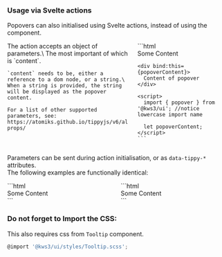
<Version />

<Meta title="Helpers/Popover/2. Popover Action" />

### Usage via Svelte actions

Popovers can also initialised using Svelte actions, instead of using the component.

<div class="columns">
  <div class="column">
    The action accepts an object of parameters.\
    The most important of which is `content`.

    `content` needs to be, either a reference to a dom node, or a string.\
    When a string is provided, the string will be displayed as the popover content.

    For a list of other supported parameters, see: https://atomiks.github.io/tippyjs/v6/all-props/
  </div>

  <div class="column">
    ```html
    <div use:popover={{content: popoverContent}}>
      Some Content
    </div>

    <div bind:this={popoverContent}>
      Content of popover
    </div>

    <script>
      import { popover } from '@kws3/ui'; //notice lowercase import name

      let popoverContent;
    </script>
    ```
  </div>
</div>

Parameters can be sent during action initialisation, or as `data-tippy-*` attributes.\
The following examples are functionally identical:

<div class="columns">
  <div class="column">
    ```html
    <div 
      use:popover={{
        content: popoverContent,
        placement: 'bottom',
        offset: [0, 10],
        maxWidth: '500px'
      }}>
      Some Content
    </div>
    ```
  </div>

  <div class="column">
    ```html
    <div 
      use:popover={{content: popoverContent}}
      data-tippy-placement="bottom"
      data-tippy-offset="[0, 10]"
      data-tippy-maxWidth="500px"
      >
      Some Content
    </div>
    ```
  </div>
</div>

### Do not forget to Import the CSS:

This also requires css from `Tooltip` component.

```js
@import '@kws3/ui/styles/Tooltip.scss';
```
